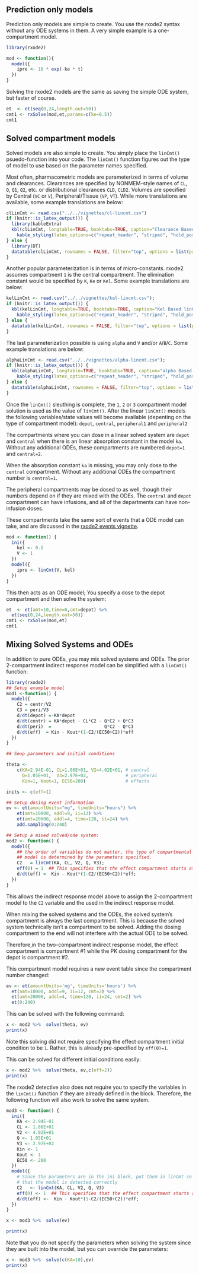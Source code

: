 ## Prediction only models

Prediction only models are simple to create.  You use the rxode2 syntax
without any ODE systems in them.  A very simple example is a one-compartment model.

```r
library(rxode2)

mod <- function(){
  model({
    ipre <- 10 * exp(-ke * t)
  })
}
```

Solving the rxode2 models are the same as saving the simple ODE system, but faster of course.

```r
et  <- et(seq(0,24,length.out=50))
cmt1 <- rxSolve(mod,et,params=c(ke=0.5))
cmt1
```

## Solved compartment models

Solved models are also simple to create. You simply place the
`linCmt()` psuedo-function into your code.  The `linCmt()` function
figures out the type of model to use based on the parameter names
specified.

Most often, pharmacometric models are parameterized in terms of volume
and clearances. Clearances are specified by NONMEM-style names of
`CL`, `Q`, `Q1`, `Q2`, etc. or distributional clearances `CLD`,
`CLD2`. Volumes are specified by Central (`VC` or `V`),
Peripheral/Tissue (`VP`, `VT`).  While more translations are
available, some example translations are below:

```r
clLinCmt <- read.csv("../../vignettes/cl-lincmt.csv")
if (knitr::is_latex_output()) {
  library(kableExtra)
  kbl(clLinCmt, longtable=TRUE, booktabs=TRUE, caption="Clearance Based linCmt() parameterizations") %>%
    kable_styling(latex_options=c("repeat_header", "striped", "hold_position"))
} else {
  library(DT)
  datatable(clLinCmt, rownames = FALSE, filter="top", options = list(pageLength = 5, scrollX=T) )
}
```

Another popular parameterization is in terms of micro-constants. rxode2
assumes compartment `1` is the central compartment.  The elimination
constant would be specified by `K`, `Ke` or `Kel`. Some example translations are below:

```r
kelLinCmt <- read.csv("../../vignettes/kel-lincmt.csv");
if (knitr::is_latex_output()) {
  kbl(kelLinCmt, longtable=TRUE, booktabs=TRUE, caption="Kel Based linCmt() parameterizations") %>%
    kable_styling(latex_options=c("repeat_header", "striped", "hold_position"))
} else {
  datatable(kelLinCmt, rownames = FALSE, filter="top", options = list(pageLength = 5, scrollX=T) )
}
```

The last parameterization possible is using `alpha` and `V` and/or
`A`/`B`/`C`. Some example translations are below:

```r
alphaLinCmt <- read.csv("../../vignettes/alpha-lincmt.csv");
if (knitr::is_latex_output()) {
  kbl(alphaLinCmt, longtable=TRUE, booktabs=TRUE, caption="alpha Based linCmt() parameterizations") %>%
    kable_styling(latex_options=c("repeat_header", "striped", "hold_position"))
} else {
  datatable(alphaLinCmt, rownames = FALSE, filter="top", options = list(pageLength = 5, scrollX=T) )
}
```


Once the `linCmt()` sleuthing is complete, the `1`, `2` or `3`
compartment model solution is used as the value of `linCmt()`.  After the linear
`linCmt()` models the following variables/state values will become available
(depenting on the type of compartment model): `depot`, `central`, `peripheral1` and
`peripheral2`

The compartments where you can dose in a linear solved system are
`depot` and `central` when there is an linear absorption constant in
the model `ka`.  Without any additional ODEs, these compartments are
numbered `depot=1` and `central=2`.

When the absorption constant `ka` is missing, you may only dose to the
`central` compartment.  Without any additional ODEs the compartment
number is `central=1`.

The peripheral compartments may be dosed to as well, though their numbers depend 
on if they are mixed with the ODEs.  The `central` and `depot` compartment can
have infusions, and all of the departments can have non-infusion doses.

These compartments take the same sort of events that a ODE model can
take, and are discussed in the [rxode2 events
vignette](rxode2-events.html). 

```r
mod <- function() {
  ini({
    kel <- 0.5
    V <- 1
  })
  model({
    ipre <- linCmt(V, kel)
  })
}
```

This then acts as an ODE model; You specify a dose to the depot
compartment and then solve the system:

```r
et  <- et(amt=10,time=0,cmt=depot) %>%
  et(seq(0,24,length.out=50))
cmt1 <- rxSolve(mod,et)
cmt1
```



## Mixing Solved Systems and ODEs

In addition to pure ODEs, you may mix solved systems and ODEs.  The
prior 2-compartment indirect response model can be simplified with a
`linCmt()` function:

```r
library(rxode2)
## Setup example model
mod1 <-function() {
  model({
    C2 = centr/V2
    C3 = peri/V3
    d/dt(depot) =-KA*depot
    d/dt(centr) = KA*depot - CL*C2 - Q*C2 + Q*C3
    d/dt(peri)  =                    Q*C2 - Q*C3
    d/dt(eff)  = Kin - Kout*(1-C2/(EC50+C2))*eff
  })
}

## Seup parameters and initial conditions

theta <-
    c(KA=2.94E-01, CL=1.86E+01, V2=4.02E+01, # central
      Q=1.05E+01,  V3=2.97E+02,              # peripheral
      Kin=1, Kout=1, EC50=200)               # effects

inits <- c(eff=1)

## Setup dosing event information
ev <- et(amountUnits="mg", timeUnits="hours") %>%
    et(amt=10000, addl=9, ii=12) %>%
    et(amt=20000, addl=4, time=120, ii=24) %>%
    add.sampling(0:240)

## Setup a mixed solved/ode system:
mod2 <- function() {
  model({
    ## the order of variables do not matter, the type of compartmental
    ## model is determined by the parameters specified.
    C2   = linCmt(KA, CL, V2, Q, V3);
    eff(0) = 1  ## This specifies that the effect compartment starts at 1.
    d/dt(eff) =  Kin - Kout*(1-C2/(EC50+C2))*eff;
  })
}
```


This allows the indirect response model above to assign the
2-compartment model to the `C2` variable and the used in the indirect
response model.

When mixing the solved systems and the ODEs, the solved system's
compartment is always the last compartment.  This is because the
solved system technically isn't a compartment to be solved.  Adding
the dosing compartment to the end will not interfere with the actual
ODE to be solved.

Therefore,in the two-compartment indirect response model, the effect
compartment is compartment #1 while the PK dosing compartment for the
depot is compartment #2.

This compartment model requires a new event table since the
compartment number changed:

```r
ev <- et(amountUnits='mg', timeUnits='hours') %>%
  et(amt=10000, addl=9, ii=12, cmt=2) %>%
  et(amt=20000, addl=4, time=120, ii=24, cmt=2) %>%
  et(0:240)
```

This can be solved with the following command:

```r
x <- mod2 %>%  solve(theta, ev)
print(x)
```

Note this solving did not require specifying the effect compartment
initial condition to be `1`.  Rather, this is already pre-specified by
`eff(0)=1`.

This can be solved for different initial conditions easily:

```r
x <- mod2 %>%  solve(theta, ev,c(eff=2))
print(x)
```

The rxode2 detective also does not require you to specify the variables
in the `linCmt()` function if they are already defined in the block.
Therefore, the following function will also work to solve the same
system.


```r
mod3 <- function() {
  ini({
    KA <- 2.94E-01
    CL <- 1.86E+01
    V2 <- 4.02E+01
    Q <- 1.05E+01
    V3 <- 2.97E+02
    Kin <- 1
    Kout <- 1
    EC50 <- 200
  })
  model({
    # Since the parameters are in the ini block, put them in linCmt so
    # that the model is detected correctly
    C2   <- linCmt(KA, CL, V2, Q, V3)
    eff(0) <- 1  ## This specifies that the effect compartment starts at 1.
    d/dt(eff) <-  Kin - Kout*(1-C2/(EC50+C2))*eff;
  })
}

x <- mod3 %>%  solve(ev)

print(x)
```

Note that you do not specify the parameters when solving the system
since they are built into the model, but you can override the parameters:

```r
x <- mod3 %>%  solve(c(KA=10),ev)
print(x)
```
